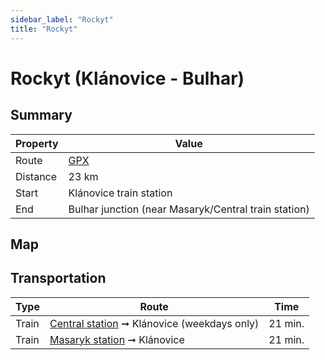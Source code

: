 ```yaml
---
sidebar_label: "Rockyt"
title: "Rockyt"
---
```


# Rockyt (Klánovice - Bulhar)

## Summary

| Property | Value |
| --- | --- |
| Route | [GPX](/gpx/prague-trails-rockyt.gpx) |
| Distance | 23 km |
| Start | Klánovice train station |
| End | Bulhar junction (near Masaryk/Central train station) |

## Map

<GarminEmbeddedCourse id="215783112"></GarminEmbeddedCourse>

## Transportation

| Type | Route | Time |
| --- | --- | --- |
| Train | [Central station](https://www.seznam.cz/jizdnirady/pubt%3A15212548%3A9hDIBxXv5L-%3Epubt%3A15212567%3A9hkUwxXxIF?o=528&t=0 "See timetable") ➞ Klánovice (weekdays only) | 21 min. |
| Train | [Masaryk station](https://www.seznam.cz/jizdnirady/pubt%3A15212549%3A9hC5MxXxXb-%3Epubt%3A15212567%3A9hkUwxXxIF?o=528&t=0 "See timetable") ➞ Klánovice | 21 min. |
